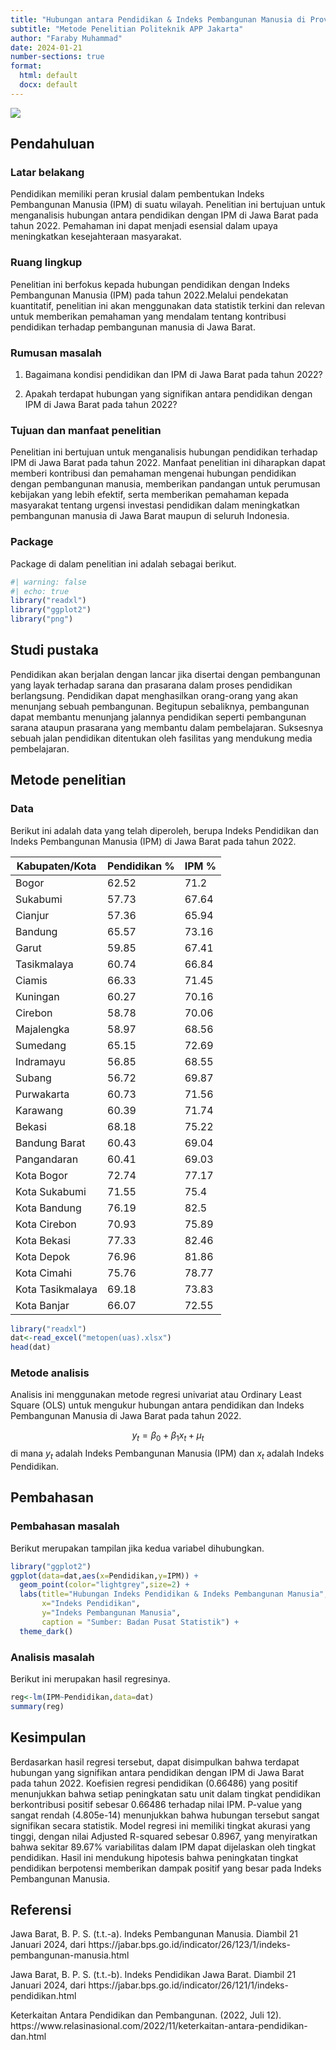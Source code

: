 ---
title: "Hubungan antara Pendidikan & Indeks Pembangunan Manusia di Provinsi Jawa Barat pada Tahun 2022"
subtitle: "Metode Penelitian Politeknik APP Jakarta"
author: "Faraby Muhammad"
date: 2024-01-21
number-sections: true
format:
  html: default
  docx: default
---

![](poltekapp.jpg)

## Pendahuluan

### Latar belakang

Pendidikan memiliki peran krusial dalam pembentukan Indeks Pembangunan Manusia (IPM) di suatu wilayah. Penelitian ini bertujuan untuk menganalisis hubungan antara pendidikan dengan IPM di Jawa Barat pada tahun 2022. Pemahaman ini dapat menjadi esensial dalam upaya meningkatkan kesejahteraan masyarakat.

### Ruang lingkup

Penelitian ini berfokus kepada hubungan pendidikan dengan Indeks Pembangunan Manusia (IPM) pada tahun 2022.Melalui pendekatan kuantitatif, penelitian ini akan menggunakan data statistik terkini dan relevan untuk memberikan pemahaman yang mendalam tentang kontribusi pendidikan terhadap pembangunan manusia di Jawa Barat. 

### Rumusan masalah

1. Bagaimana kondisi pendidikan dan IPM di Jawa Barat pada tahun 2022?

2. Apakah terdapat hubungan yang signifikan antara pendidikan dengan IPM di Jawa Barat pada tahun 2022?

### Tujuan dan manfaat penelitian

Penelitian ini bertujuan untuk menganalisis hubungan pendidikan terhadap IPM di Jawa Barat pada tahun 2022. Manfaat penelitian ini diharapkan dapat memberi kontribusi dan pemahaman mengenai hubungan pendidikan dengan pembangunan manusia, memberikan pandangan untuk perumusan kebijakan yang lebih efektif, serta memberikan pemahaman kepada masyarakat tentang urgensi investasi pendidikan dalam meningkatkan pembangunan manusia di Jawa Barat maupun di seluruh Indonesia.

### Package

Package di dalam penelitian ini adalah sebagai berikut.

```{r}
#| warning: false
#| echo: true
library("readxl")
library("ggplot2")
library("png")
```

## Studi pustaka

Pendidikan akan berjalan dengan lancar jika disertai dengan pembangunan yang layak terhadap sarana dan prasarana dalam proses pendidikan berlangsung. Pendidikan dapat menghasilkan orang-orang yang akan menunjang sebuah pembangunan. Begitupun sebaliknya, pembangunan dapat membantu menunjang jalannya pendidikan seperti pembangunan sarana ataupun prasarana yang membantu dalam pembelajaran. Suksesnya sebuah jalan pendidikan ditentukan oleh fasilitas yang mendukung media pembelajaran.

## Metode penelitian

### Data

Berikut ini adalah data yang telah diperoleh, berupa Indeks Pendidikan dan Indeks Pembangunan Manusia (IPM) di Jawa Barat pada tahun 2022.

| Kabupaten/Kota  | Pendidikan %  | IPM  %  |
|-----------------|---------------|---------|
| Bogor           | 62.52         | 71.2    |
| Sukabumi        | 57.73         | 67.64   |
| Cianjur         | 57.36         | 65.94   |
| Bandung         | 65.57         | 73.16   |
| Garut           | 59.85         | 67.41   |
| Tasikmalaya     | 60.74         | 66.84   |
| Ciamis          | 66.33         | 71.45   |
| Kuningan        | 60.27         | 70.16   |
| Cirebon         | 58.78         | 70.06   |
| Majalengka      | 58.97         | 68.56   |
| Sumedang        | 65.15         | 72.69   |
| Indramayu       | 56.85         | 68.55   |
| Subang          | 56.72         | 69.87   |
| Purwakarta      | 60.73         | 71.56   |
| Karawang        | 60.39         | 71.74   |
| Bekasi          | 68.18         | 75.22   |
| Bandung Barat   | 60.43         | 69.04   |
| Pangandaran     | 60.41         | 69.03   |
| Kota Bogor      | 72.74         | 77.17   |
| Kota Sukabumi   | 71.55         | 75.4    |
| Kota Bandung    | 76.19         | 82.5    |
| Kota Cirebon    | 70.93         | 75.89   |
| Kota Bekasi     | 77.33         | 82.46   |
| Kota Depok      | 76.96         | 81.86   |
| Kota Cimahi     | 75.76         | 78.77   |
| Kota Tasikmalaya| 69.18         | 73.83   |
| Kota Banjar     | 66.07         | 72.55   |

```{r}
library("readxl")
dat<-read_excel("metopen(uas).xlsx")
head(dat)
```

### Metode analisis

Analisis ini menggunakan metode regresi univariat atau Ordinary Least Square (OLS) untuk mengukur hubungan antara pendidikan dan Indeks Pembangunan Manusia di Jawa Barat pada tahun 2022. 

$$
y_{t}=\beta_0 + \beta_1 x_t+\mu_t
$$ di mana $y_t$ adalah Indeks Pembangunan Manusia (IPM) dan $x_t$ adalah Indeks Pendidikan.

## Pembahasan

### Pembahasan masalah

Berikut merupakan tampilan jika kedua variabel dihubungkan.

```{r}
library("ggplot2")
ggplot(data=dat,aes(x=Pendidikan,y=IPM)) +
  geom_point(color="lightgrey",size=2) +
  labs(title="Hubungan Indeks Pendidikan & Indeks Pembangunan Manusia",
       x="Indeks Pendidikan",
       y="Indeks Pembangunan Manusia",
       caption = "Sumber: Badan Pusat Statistik") +
  theme_dark()
```

### Analisis masalah

Berikut ini merupakan hasil regresinya.

```{r}
reg<-lm(IPM~Pendidikan,data=dat)
summary(reg)
```
## Kesimpulan

Berdasarkan hasil regresi tersebut, dapat disimpulkan bahwa terdapat hubungan yang signifikan antara pendidikan dengan IPM di Jawa Barat pada tahun 2022. Koefisien regresi pendidikan (0.66486) yang positif menunjukkan bahwa setiap peningkatan satu unit dalam tingkat pendidikan berkontribusi positif sebesar 0.66486 terhadap nilai IPM. P-value yang sangat rendah (4.805e-14) menunjukkan bahwa hubungan tersebut sangat signifikan secara statistik. Model regresi ini memiliki tingkat akurasi yang tinggi, dengan nilai Adjusted R-squared sebesar 0.8967, yang menyiratkan bahwa sekitar 89.67% variabilitas dalam IPM dapat dijelaskan oleh tingkat pendidikan. Hasil ini mendukung hipotesis bahwa peningkatan tingkat pendidikan berpotensi memberikan dampak positif yang besar pada Indeks Pembangunan Manusia.

## Referensi

Jawa Barat, B. P. S. (t.t.-a). Indeks Pembangunan Manusia. Diambil 21 Januari 2024, dari https://jabar.bps.go.id/indicator/26/123/1/indeks-pembangunan-manusia.html

Jawa Barat, B. P. S. (t.t.-b). Indeks Pendidikan Jawa Barat. Diambil 21 Januari 2024, dari https://jabar.bps.go.id/indicator/26/121/1/indeks-pendidikan.html

Keterkaitan Antara Pendidikan dan Pembangunan. (2022, Juli 12). https://www.relasinasional.com/2022/11/keterkaitan-antara-pendidikan-dan.html

